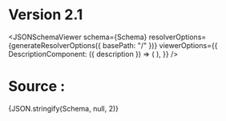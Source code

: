 
# Version 2.1

<JSONSchemaViewer
  schema={Schema}
  resolverOptions={generateResolverOptions({ basePath: "/" })}
  viewerOptions={{
    DescriptionComponent: ({ description }) => (
      <ReactMarkdown children={description} />
    ),
  }}
/>

# Source :

<CodeBlock language="json-schema">{JSON.stringify(Schema, null, 2)}</CodeBlock>
